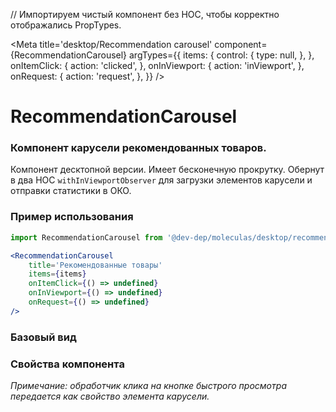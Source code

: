 // Импортируем чистый компонент без HOC, чтобы корректно отображались PropTypes.

<Meta
  title='desktop/Recommendation carousel'
  component={RecommendationCarousel}
  argTypes={{
    items: {
      control: {
        type: null,
      },
    },
    onItemClick: {
      action: 'clicked',
    },
    onInViewport: {
      action: 'inViewport',
    },
    onRequest: {
      action: 'request',
    },
  }}
/>

# RecommendationCarousel
### Компонент карусели рекомендованных товаров.
Компонент десктопной версии. Имеет бесконечную прокрутку. Обернут в два HOC `withInViewportObserver`
для загрузки элементов карусели и отправки статистики в ОКО.

### Пример использования
```jsx
import RecommendationCarousel from '@dev-dep/moleculas/desktop/recommendation-carousel';

<RecommendationCarousel
    title='Рекомендованные товары'
    items={items}
    onItemClick={() => undefined}
    onInViewport={() => undefined}
    onRequest={() => undefined}
/>
```

### Базовый вид

<Canvas>
  <Story story={Primary}/>
</Canvas>

### Свойства компонента
*Примечание: обработчик клика на кнопке быстрого просмотра передается как свойство элемента карусели.*
<ArgsTable of={RecommendationCarousel} />

